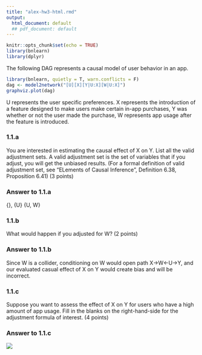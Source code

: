 ```yaml
---
title: "alex-hw3-html.rmd"
output:
  html_document: default
  ## pdf_document: default
---
```


```r
knitr::opts_chunk$set(echo = TRUE)
library(bnlearn)
library(dplyr)
```


The following DAG represents a causal model of user behavior in an app.

```r
library(bnlearn, quietly = T, warn.conflicts = F)
dag <- model2network("[U][X][Y|U:X][W|U:X]")
graphviz.plot(dag)
```

U represents the user specific preferences.  X represents the introduction of a feature designed to make users make certain in-app purchases, Y was whether or not the user made the purchase, W represents app usage after the feature is introduced.

### 1.1.a 
You are interested in estimating the causal effect of X on Y.  List all the valid adjustment sets. A valid adjustment set is the set of variables that if you adjust, you will get the unbiased results. (For a formal definition of valid adjustment set, see "ELements of Causal Inference", Definition 6.38, Proposition 6.41) (3 points)

### Answer to 1.1.a
{}, {U} {U, W}

### 1.1.b 
What would happen if you adjusted for W? (2 points)

### Answer to 1.1.b
Since W is a collider, conditioning on W would open path X->W<-U->Y, and our evaluated
casual effect of X on Y would create bias and will be incorrect.

### 1.1.c 
Suppose you want to assess the effect of X on Y for users who have a high amount of app usage. Fill in the blanks on the right-hand-side for the adjustment formula of interest. (4 points)  
\begin{align*} 
P(Y = y | do(X=x), W=high) = \sum_{?} P(Y = y | ?)P(?|?) 
\end{align*} 

### Answer to 1.1.c
![](right-hand-side-adjustment-formula.png)


